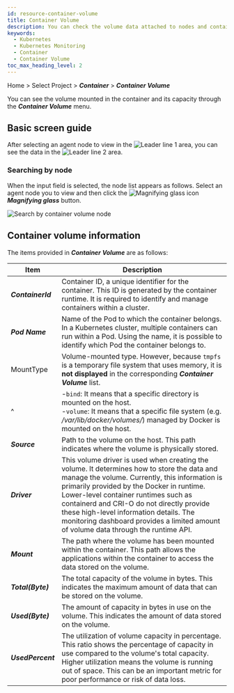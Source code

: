 ```yaml
---
id: resource-container-volume
title: Container Volume
description: You can check the volume data attached to nodes and containers.
keywords:
  - Kubernetes
  - Kubernetes Monitoring
  - Container
  - Container Volume
toc_max_heading_level: 2
---
```


Home > Select Project > **_Container_** > **_Container Volume_**

You can see the volume mounted in the container and its capacity through the **_Container Volume_** menu.

## Basic screen guide

<ImgLang img='k8s-container-volume.png' desc='Container Volume' />

After selecting an agent node to view in the ![Leader line 1](/img/number-01.png) area, you can see the data in the ![Leader line 2](/img/number-02.png) area.

### Searching by node

When the input field is selected, the node list appears as follows. Select an agent node you to view and then click the ![Magnifying glass icon](/img/ic-search.svg) **_Magnifying glass_** button.

![Search by container volume node](/img/k8s-container-volume-node.png) 

## Container volume information

The items provided in **_Container Volume_** are as follows:

| Item              | Description                                                                                                                                                                                                                                                                                                                                                                                                      |
| ----------------- | ---------------------------------------------------------------------------------------------------------------------------------------------------------------------------------------------------------------------------------------------------------------------------------------------------------------------------------------------------------------------------------------------------------------- |
| **_ContainerId_** | Container ID, a unique identifier for the container. This ID is generated by the container runtime. It is required to identify and manage containers within a cluster.                                                                                                                                                                                                                                           |
| **_Pod Name_**    | Name of the Pod to which the container belongs. In a Kubernetes cluster, multiple containers can run within a Pod. Using the name, it is possible to identify which Pod the container belongs to.                                                                                                                                                                                                                |
| MountType         | Volume-mounted type. However, because `tmpfs` is a temporary file system that uses memory, it is **not displayed** in the corresponding **_Container Volume_** list.                                                                                                                                                                                                                                             |
| ^                 | \-`bind`: It means that a specific directory is mounted on the host. <br/> -`volume`: It means that a specific file system (e.g. _/var/lib/docker/volumes/_) managed by Docker is mounted on the host.                                                                                                                                                                                                           |
| **_Source_**      | Path to the volume on the host. This path indicates where the volume is physically stored.                                                                                                                                                                                                                                                                                                                       |
| **_Driver_**      | This volume driver is used when creating the volume. It determines how to store the data and manage the volume. Currently, this information is primarily provided by the Docker in runtime. Lower-level container runtimes such as containerd and CRI-O do not directly provide these high-level information details. The monitoring dashboard provides a limited amount of volume data through the runtime API. |
| **_Mount_**       | The path where the volume has been mounted within the container. This path allows the applications within the container to access the data stored on the volume.                                                                                                                                                                                                                                                 |
| **_Total(Byte)_** | The total capacity of the volume in bytes. This indicates the maximum amount of data that can be stored on the volume.                                                                                                                                                                                                                                                                                           |
| **_Used(Byte)_**  | The amount of capacity in bytes in use on the volume. This indicates the amount of data stored on the volume.                                                                                                                                                                                                                                                                                                    |
| **_UsedPercent_** | The utilization of volume capacity in percentage. This ratio shows the percentage of capacity in use compared to the volume's total capacity. Higher utilization means the volume is running out of space. This can be an important metric for poor performance or risk of data loss.                                                                                                                            |
